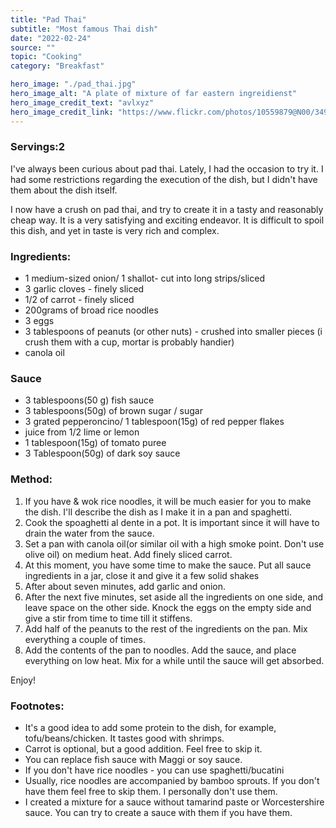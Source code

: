 ---
title: "Pad Thai"
subtitle: "Most famous Thai dish" 
date: "2022-02-24"
source: ""
topic: "Cooking"
category: "Breakfast"

hero_image: "./pad_thai.jpg"
hero_image_alt: "A plate of mixture of far eastern ingreidienst"
hero_image_credit_text: "avlxyz"
hero_image_credit_link: "https://www.flickr.com/photos/10559879@N00/3496634064/"
---
### Servings:2

I've always been curious about pad thai. Lately, I had the occasion 
to try it. I had some restrictions regarding the execution of the dish, but 
I didn't have them about the dish itself.

I now have a crush on pad thai, and try to create it in a tasty and reasonably cheap way. It is a very satisfying and exciting endeavor. It is difficult to spoil this dish, and yet in taste is very rich and complex.


### Ingredients:
- 1 medium-sized onion/ 1 shallot- cut into long strips/sliced
- 3 garlic cloves -  finely sliced 
- 1/2 of carrot - finely sliced 
- 200grams of broad rice noodles 
- 3 eggs
- 3 tablespoons of peanuts (or other nuts) - crushed into smaller pieces (i crush them with a cup, mortar is probably handier)
- canola oil

### Sauce
- 3 tablespoons(50 g) fish sauce
- 3 tablespoons(50g) of brown sugar / sugar
- 3 grated pepperoncino/ 1 tablespoon(15g) of red pepper flakes
- juice from 1/2 lime or lemon
- 1 tablespoon(15g) of tomato puree
- 3 Tablespoon(50g) of dark soy sauce

### Method:

1. If you have & wok rice noodles, it will be much easier for you to make the dish. I'll describe the dish as I make it in a pan and spaghetti.
2. Cook the spoaghetti al dente in a pot. It is important since it will have to drain the water from the sauce.
3. Set a pan with canola oil(or similar oil with a high smoke point. Don't use olive oil) on medium heat. Add finely sliced carrot.
4. At this moment, you have some time to make the sauce. Put all sauce ingredients in a jar, close it and give it a few solid shakes
5. After about seven minutes, add garlic and onion.
6. After the next five minutes, set aside all the ingredients on one side, and leave space on the other side. Knock the eggs on the empty side and give a stir from time to time till it stiffens. 
7. Add half of the peanuts to the rest of the ingredients on the pan. Mix everything a couple of times. 
8. Add the contents of the pan to noodles. Add the sauce, and place everything on low heat. Mix for a while until the sauce will get absorbed.

Enjoy!
 


### Footnotes:

- It's a good idea to add some protein to the dish, for example, tofu/beans/chicken. It tastes good with shrimps.
- Carrot is optional, but a good addition. Feel free to skip it.
- You can replace fish sauce with Maggi or soy sauce.
- If you don't have rice noodles - you can use spaghetti/bucatini
- Usually, rice noodles are accompanied by bamboo sprouts. If you don't have them feel free to skip them. I personally don't use them.
- I created a mixture for a sauce without tamarind paste or Worcestershire sauce. You can try to create a sauce with them if you have them.